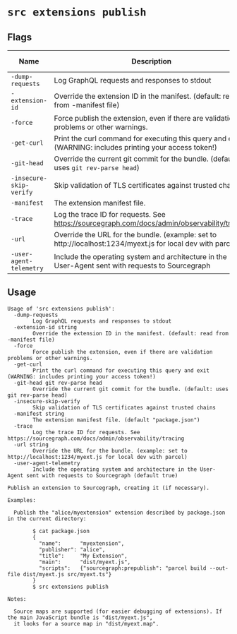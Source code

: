 # `src extensions publish`


## Flags

| Name | Description | Default Value |
|------|-------------|---------------|
| `-dump-requests` | Log GraphQL requests and responses to stdout | `false` |
| `-extension-id` | Override the extension ID in the manifest. (default: read from -manifest file) |  |
| `-force` | Force publish the extension, even if there are validation problems or other warnings. | `false` |
| `-get-curl` | Print the curl command for executing this query and exit (WARNING: includes printing your access token!) | `false` |
| `-git-head` | Override the current git commit for the bundle. (default: uses `git rev-parse head`) |  |
| `-insecure-skip-verify` | Skip validation of TLS certificates against trusted chains | `false` |
| `-manifest` | The extension manifest file. | `package.json` |
| `-trace` | Log the trace ID for requests. See https://sourcegraph.com/docs/admin/observability/tracing | `false` |
| `-url` | Override the URL for the bundle. (example: set to http://localhost:1234/myext.js for local dev with parcel) |  |
| `-user-agent-telemetry` | Include the operating system and architecture in the User-Agent sent with requests to Sourcegraph | `true` |


## Usage

```
Usage of 'src extensions publish':
  -dump-requests
    	Log GraphQL requests and responses to stdout
  -extension-id string
    	Override the extension ID in the manifest. (default: read from -manifest file)
  -force
    	Force publish the extension, even if there are validation problems or other warnings.
  -get-curl
    	Print the curl command for executing this query and exit (WARNING: includes printing your access token!)
  -git-head git rev-parse head
    	Override the current git commit for the bundle. (default: uses git rev-parse head)
  -insecure-skip-verify
    	Skip validation of TLS certificates against trusted chains
  -manifest string
    	The extension manifest file. (default "package.json")
  -trace
    	Log the trace ID for requests. See https://sourcegraph.com/docs/admin/observability/tracing
  -url string
    	Override the URL for the bundle. (example: set to http://localhost:1234/myext.js for local dev with parcel)
  -user-agent-telemetry
    	Include the operating system and architecture in the User-Agent sent with requests to Sourcegraph (default true)

Publish an extension to Sourcegraph, creating it (if necessary).

Examples:

  Publish the "alice/myextension" extension described by package.json in the current directory:

    	$ cat package.json
        {
          "name":      "myextension",
          "publisher": "alice",
          "title":     "My Extension",
          "main":      "dist/myext.js",
          "scripts":   {"sourcegraph:prepublish": "parcel build --out-file dist/myext.js src/myext.ts"}
        }
    	$ src extensions publish

Notes:

  Source maps are supported (for easier debugging of extensions). If the main JavaScript bundle is "dist/myext.js",
  it looks for a source map in "dist/myext.map".



```
